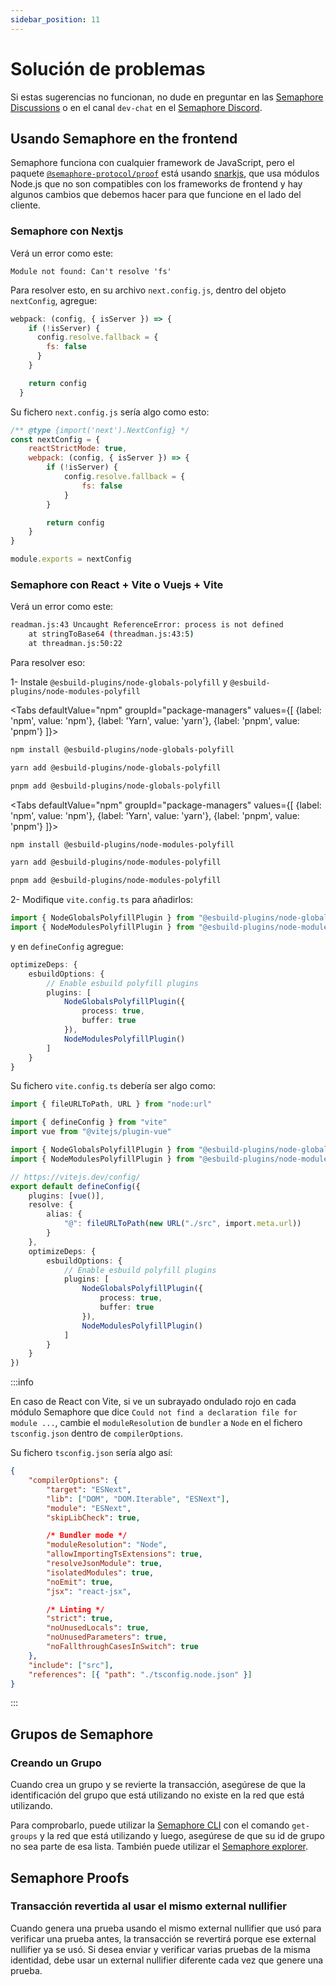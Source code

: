```yaml
---
sidebar_position: 11
---
```



# Solución de problemas

Si estas sugerencias no funcionan, no dude en preguntar en las [Semaphore Discussions](https://github.com/semaphore-protocol/semaphore/discussions) o en el canal `dev-chat` en el [Semaphore Discord](https://semaphore.pse.dev/discord).

## Usando Semaphore en the frontend

Semaphore funciona con cualquier framework de JavaScript, pero el paquete [`@semaphore-protocol/proof`](https://github.com/semaphore-protocol/semaphore/tree/main/packages/proof) está usando [snarkjs](https://github.com/iden3/snarkjs), que usa módulos Node.js que no son compatibles con los frameworks de frontend y hay algunos cambios que debemos hacer para que funcione en el lado del cliente.

### Semaphore con Nextjs

Verá un error como este:

```
Module not found: Can't resolve 'fs'
```

Para resolver esto, en su archivo `next.config.js`, dentro del objeto `nextConfig`, agregue:

```javascript
webpack: (config, { isServer }) => {
    if (!isServer) {
      config.resolve.fallback = {
        fs: false
      }
    }

    return config
  }
```

Su fichero `next.config.js` sería algo como esto:

```javascript
/** @type {import('next').NextConfig} */
const nextConfig = {
    reactStrictMode: true,
    webpack: (config, { isServer }) => {
        if (!isServer) {
            config.resolve.fallback = {
                fs: false
            }
        }

        return config
    }
}

module.exports = nextConfig
```

### Semaphore con React + Vite o Vuejs + Vite

Verá un error como este:

```bash
readman.js:43 Uncaught ReferenceError: process is not defined
    at stringToBase64 (threadman.js:43:5)
    at threadman.js:50:22
```

Para resolver eso:

1- Instale `@esbuild-plugins/node-globals-polyfill` y `@esbuild-plugins/node-modules-polyfill`

<Tabs
defaultValue="npm"
groupId="package-managers"
values={[
{label: 'npm', value: 'npm'},
{label: 'Yarn', value: 'yarn'},
{label: 'pnpm', value: 'pnpm'}
]}>
<TabItem value="npm">

```bash
npm install @esbuild-plugins/node-globals-polyfill
```

</TabItem>
<TabItem value="yarn">

```bash
yarn add @esbuild-plugins/node-globals-polyfill
```

</TabItem>
<TabItem value="pnpm">

```bash
pnpm add @esbuild-plugins/node-globals-polyfill
```

</TabItem>
</Tabs>

<Tabs
defaultValue="npm"
groupId="package-managers"
values={[
{label: 'npm', value: 'npm'},
{label: 'Yarn', value: 'yarn'},
{label: 'pnpm', value: 'pnpm'}
]}>
<TabItem value="npm">

```bash
npm install @esbuild-plugins/node-modules-polyfill
```

</TabItem>
<TabItem value="yarn">

```bash
yarn add @esbuild-plugins/node-modules-polyfill
```

</TabItem>
<TabItem value="pnpm">

```bash
pnpm add @esbuild-plugins/node-modules-polyfill
```

</TabItem>
</Tabs>

2- Modifique `vite.config.ts` para añadirlos:

```typescript
import { NodeGlobalsPolyfillPlugin } from "@esbuild-plugins/node-globals-polyfill"
import { NodeModulesPolyfillPlugin } from "@esbuild-plugins/node-modules-polyfill"
```

y en `defineConfig` agregue:

```typescript
optimizeDeps: {
    esbuildOptions: {
        // Enable esbuild polyfill plugins
        plugins: [
            NodeGlobalsPolyfillPlugin({
                process: true,
                buffer: true
            }),
            NodeModulesPolyfillPlugin()
        ]
    }
}
```

Su fichero `vite.config.ts` debería ser algo como:

```typescript
import { fileURLToPath, URL } from "node:url"

import { defineConfig } from "vite"
import vue from "@vitejs/plugin-vue"

import { NodeGlobalsPolyfillPlugin } from "@esbuild-plugins/node-globals-polyfill"
import { NodeModulesPolyfillPlugin } from "@esbuild-plugins/node-modules-polyfill"

// https://vitejs.dev/config/
export default defineConfig({
    plugins: [vue()],
    resolve: {
        alias: {
            "@": fileURLToPath(new URL("./src", import.meta.url))
        }
    },
    optimizeDeps: {
        esbuildOptions: {
            // Enable esbuild polyfill plugins
            plugins: [
                NodeGlobalsPolyfillPlugin({
                    process: true,
                    buffer: true
                }),
                NodeModulesPolyfillPlugin()
            ]
        }
    }
})
```

:::info

En caso de React con Vite, si ve un subrayado ondulado rojo en cada módulo Semaphore que dice `Could not find a declaration file for module ...`, cambie el `moduleResolution` de `bundler` a `Node` en el fichero `tsconfig.json` dentro de `compilerOptions`.

Su fichero `tsconfig.json` sería algo así:

```json
{
    "compilerOptions": {
        "target": "ESNext",
        "lib": ["DOM", "DOM.Iterable", "ESNext"],
        "module": "ESNext",
        "skipLibCheck": true,

        /* Bundler mode */
        "moduleResolution": "Node",
        "allowImportingTsExtensions": true,
        "resolveJsonModule": true,
        "isolatedModules": true,
        "noEmit": true,
        "jsx": "react-jsx",

        /* Linting */
        "strict": true,
        "noUnusedLocals": true,
        "noUnusedParameters": true,
        "noFallthroughCasesInSwitch": true
    },
    "include": ["src"],
    "references": [{ "path": "./tsconfig.node.json" }]
}
```

:::

## Grupos de Semaphore

### Creando un Grupo

Cuando crea un grupo y se revierte la transacción, asegúrese de que la identificación del grupo que está utilizando no existe en la red que está utilizando.

Para comprobarlo, puede utilizar la [Semaphore CLI](https://github.com/semaphore-protocol/semaphore/tree/main/packages/cli) con el comando `get-groups` y la red que está utilizando y luego, asegúrese de que su id de grupo no sea parte de esa lista. También puede utilizar el [Semaphore explorer](https://explorer.semaphore.pse.dev/).

## Semaphore Proofs

### Transacción revertida al usar el mismo external nullifier

Cuando genera una prueba usando el mismo external nullifier que usó para verificar una prueba antes, la transacción se revertirá porque ese external nullifier ya se usó. Si desea enviar y verificar varias pruebas de la misma identidad, debe usar un external nullifier diferente cada vez que genere una prueba.
